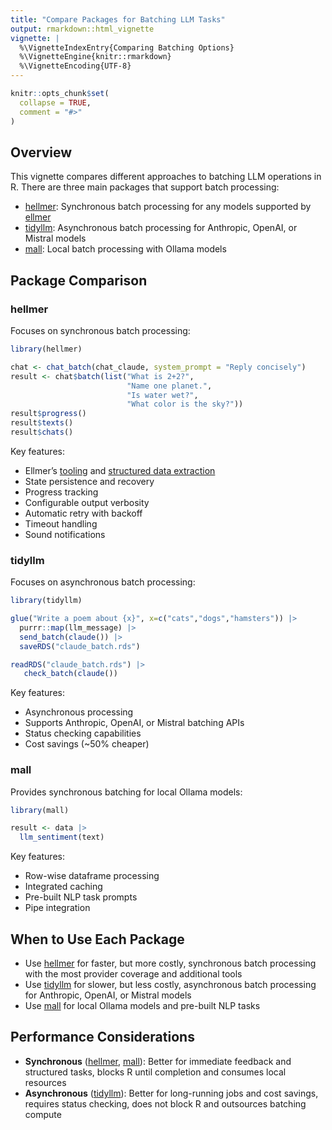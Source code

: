```yaml
---
title: "Compare Packages for Batching LLM Tasks"
output: rmarkdown::html_vignette
vignette: |
  %\VignetteIndexEntry{Comparing Batching Options}
  %\VignetteEngine{knitr::rmarkdown}
  %\VignetteEncoding{UTF-8}
---
```


```r
knitr::opts_chunk$set(
  collapse = TRUE,
  comment = "#>"
)
```

## Overview

This vignette compares different approaches to batching LLM operations in R. There are three main packages that support batch processing:

-   [hellmer](https://github.com/dylanpieper/hellmer): Synchronous batch processing for any models supported by [ellmer](https://github.com/tidyverse/ellmer/)
-   [tidyllm](https://github.com/edubruell/tidyllm): Asynchronous batch processing for Anthropic, OpenAI, or Mistral models
-   [mall](https://mlverse.github.io/mall): Local batch processing with Ollama models

## Package Comparison

### hellmer

Focuses on synchronous batch processing:

```r
library(hellmer)

chat <- chat_batch(chat_claude, system_prompt = "Reply concisely")
result <- chat$batch(list("What is 2+2?",
                          "Name one planet.",
                          "Is water wet?",
                          "What color is the sky?"))
result$progress()
result$texts()
result$chats()
```

Key features:

-   Ellmer's [tooling](https://ellmer.tidyverse.org/articles/tool-calling.html) and [structured data extraction](https://ellmer.tidyverse.org/articles/structured-data.html)
-   State persistence and recovery
-   Progress tracking
-   Configurable output verbosity
-   Automatic retry with backoff
-   Timeout handling
-   Sound notifications

### tidyllm

Focuses on asynchronous batch processing:

```r
library(tidyllm)

glue("Write a poem about {x}", x=c("cats","dogs","hamsters")) |>
  purrr::map(llm_message) |>
  send_batch(claude()) |>
  saveRDS("claude_batch.rds")

readRDS("claude_batch.rds") |>
   check_batch(claude())
```

Key features:

-   Asynchronous processing
-   Supports Anthropic, OpenAI, or Mistral batching APIs
-   Status checking capabilities
-   Cost savings (\~50% cheaper)

### mall

Provides synchronous batching for local Ollama models:

```r
library(mall)

result <- data |>
  llm_sentiment(text)
```

Key features:

-   Row-wise dataframe processing
-   Integrated caching
-   Pre-built NLP task prompts
-   Pipe integration

## When to Use Each Package

-   Use [hellmer](https://github.com/dylanpieper/hellmer) for faster, but more costly, synchronous batch processing with the most provider coverage and additional tools
-   Use [tidyllm](https://github.com/edubruell/tidyllm) for slower, but less costly, asynchronous batch processing for Anthropic, OpenAI, or Mistral models
-   Use [mall](https://mlverse.github.io/mall) for local Ollama models and pre-built NLP tasks

## Performance Considerations

-   **Synchronous** ([hellmer](https://github.com/dylanpieper/hellmer), [mall](https://mlverse.github.io/mall)): Better for immediate feedback and structured tasks, blocks R until completion and consumes local resources
-   **Asynchronous** ([tidyllm](https://github.com/edubruell/tidyllm)): Better for long-running jobs and cost savings, requires status checking, does not block R and outsources batching compute
